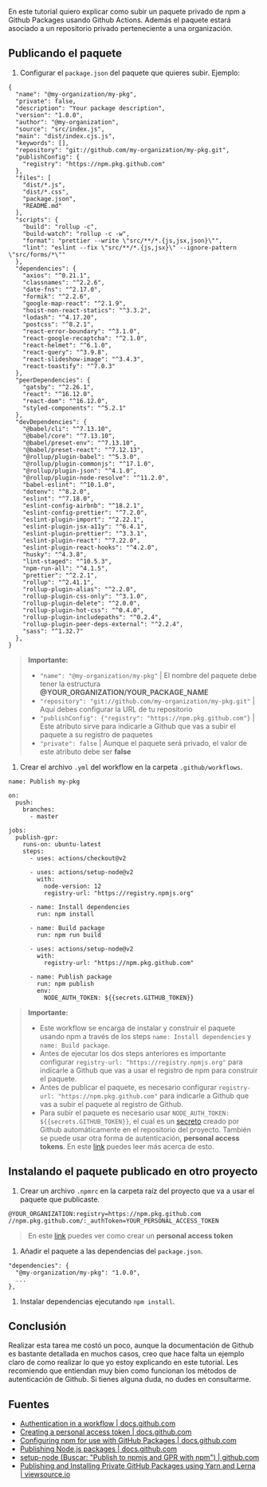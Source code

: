 En este tutorial quiero explicar como subir un paquete privado de npm a Github Packages usando Github Actions. Además el paquete estará asociado a un repositorio privado perteneciente a una organización.

## Publicando el paquete

1. Configurar el `package.json` del paquete que quieres subir. Ejemplo:

  ```
  {
    "name": "@my-organization/my-pkg",
    "private": false,
    "description": "Your package description",
    "version": "1.0.0",
    "author": "@my-organization",
    "source": "src/index.js",
    "main": "dist/index.cjs.js",
    "keywords": [],
    "repository": "git://github.com/my-organization/my-pkg.git",
    "publishConfig": {
      "registry": "https://npm.pkg.github.com"
    },
    "files": [
      "dist/*.js",
      "dist/*.css",
      "package.json",
      "README.md"
    ],
    "scripts": {
      "build": "rollup -c",
      "build-watch": "rollup -c -w",
      "format": "prettier --write \"src/**/*.{js,jsx,json}\"",
      "lint": "eslint --fix \"src/**/*.{js,jsx}\" --ignore-pattern \"src/forms/*\""
    },
    "dependencies": {
      "axios": "^0.21.1",
      "classnames": "^2.2.6",
      "date-fns": "^2.17.0",
      "formik": "^2.2.6",
      "google-map-react": "^2.1.9",
      "hoist-non-react-statics": "^3.3.2",
      "lodash": "^4.17.20",
      "postcss": "^8.2.1",
      "react-error-boundary": "^3.1.0",
      "react-google-recaptcha": "^2.1.0",
      "react-helmet": "^6.1.0",
      "react-query": "^3.9.8",
      "react-slideshow-image": "^3.4.3",
      "react-toastify": "^7.0.3"
    },
    "peerDependencies": {
      "gatsby": "^2.26.1",
      "react": "^16.12.0",
      "react-dom": "^16.12.0",
      "styled-components": "^5.2.1"
    },
    "devDependencies": {
      "@babel/cli": "^7.13.10",
      "@babel/core": "^7.13.10",
      "@babel/preset-env": "^7.13.10",
      "@babel/preset-react": "^7.12.13",
      "@rollup/plugin-babel": "^5.3.0",
      "@rollup/plugin-commonjs": "^17.1.0",
      "@rollup/plugin-json": "^4.1.0",
      "@rollup/plugin-node-resolve": "^11.2.0",
      "babel-eslint": "^10.1.0",
      "dotenv": "^8.2.0",
      "eslint": "^7.18.0",
      "eslint-config-airbnb": "^18.2.1",
      "eslint-config-prettier": "^7.2.0",
      "eslint-plugin-import": "^2.22.1",
      "eslint-plugin-jsx-a11y": "^6.4.1",
      "eslint-plugin-prettier": "^3.3.1",
      "eslint-plugin-react": "^7.22.0",
      "eslint-plugin-react-hooks": "^4.2.0",
      "husky": "^4.3.8",
      "lint-staged": "^10.5.3",
      "npm-run-all": "^4.1.5",
      "prettier": "^2.2.1",
      "rollup": "^2.41.1",
      "rollup-plugin-alias": "^2.2.0",
      "rollup-plugin-css-only": "^3.1.0",
      "rollup-plugin-delete": "^2.0.0",
      "rollup-plugin-hot-css": "^0.4.0",
      "rollup-plugin-includepaths": "^0.2.4",
      "rollup-plugin-peer-deps-external": "^2.2.4",
      "sass": "^1.32.7"
    },
  }
  ```

  > **Importante:**
  > - `"name": "@my-organization/my-pkg"` | El nombre del paquete debe tener la estructura **@YOUR_ORGANIZATION/YOUR_PACKAGE_NAME**
  > - `"repository": "git://github.com/my-organization/my-pkg.git"` | Aquí debes configurar la URL de tu repositorio
  > - `"publishConfig": {"registry": "https://npm.pkg.github.com"}` | Este atributo sirve para indicarle a Github que vas a subir el paquete a su registro de paquetes
  > - `"private": false` | Aunque el paquete será privado, el valor de este atributo debe ser **false**

1. Crear el archivo `.yml` del workflow en la carpeta `.github/workflows`.

  ```
  name: Publish my-pkg

  on:
    push:
      branches:
        - master

  jobs:
    publish-gpr:
      runs-on: ubuntu-latest
      steps:
        - uses: actions/checkout@v2

        - uses: actions/setup-node@v2
          with:
            node-version: 12
            registry-url: "https://registry.npmjs.org"

        - name: Install dependencies
          run: npm install

        - name: Build package
          run: npm run build

        - uses: actions/setup-node@v2
          with:
            registry-url: "https://npm.pkg.github.com"

        - name: Publish package
          run: npm publish
          env:
            NODE_AUTH_TOKEN: ${{secrets.GITHUB_TOKEN}}
  ```

  > **Importante:**
  > - Este workflow se encarga de instalar y construir el paquete usando npm a través de los steps `name: Install dependencies` y `name: Build package`.
  > - Antes de ejecutar los dos steps anteriores es importante configurar `registry-url: "https://registry.npmjs.org"` para indicarle a Github que vas a usar el registro de npm para construir el paquete.
  > - Antes de publicar el paquete, es necesario configurar `registry-url: "https://npm.pkg.github.com"` para indicarle a Github que vas a subir el paquete al registro de Github.
  > - Para subir el paquete es necesario usar `NODE_AUTH_TOKEN: ${{secrets.GITHUB_TOKEN}}`, el cual es un [secreto](https://docs.github.com/en/actions/reference/authentication-in-a-workflow) creado por Github automáticamente en el repositorio del proyecto. También se puede usar otra forma de autenticación, **personal access tokens**. En este [link](https://docs.github.com/en/packages/guides/configuring-npm-for-use-with-github-packages#authenticating-to-github-packages) puedes leer más acerca de esto.

## Instalando el paquete publicado en otro proyecto

1. Crear un archivo `.npmrc` en la carpeta raíz del proyecto que va a usar el paquete que publicaste.

  ```
  @YOUR_ORGANIZATION:registry=https://npm.pkg.github.com
  //npm.pkg.github.com/:_authToken=YOUR_PERSONAL_ACCESS_TOKEN
  ```

  > En este [link](https://docs.github.com/en/github/authenticating-to-github/creating-a-personal-access-token) puedes ver como crear un **personal access token**

1. Añadir el paquete a las dependencias del `package.json`.

  ```
  "dependencies": {
    "@my-organization/my-pkg": "1.0.0",
    ...
  },
  ```

1. Instalar dependencias ejecutando `npm install`.

## Conclusión

Realizar esta tarea me costó un poco, aunque la documentación de Github es bastante detallada en muchos casos, creo que hace falta un ejemplo claro de como realizar lo que yo estoy explicando en este tutorial. Les recomiendo que entiendan muy bien como funcionan los métodos de autenticación de Github. Si tienes alguna duda, no dudes en consultarme.

## Fuentes

- [Authentication in a workflow | docs.github.com](https://docs.github.com/en/actions/reference/authentication-in-a-workflow)
- [Creating a personal access token | docs.github.com](https://docs.github.com/en/github/authenticating-to-github/creating-a-personal-access-token)
- [Configuring npm for use with GitHub Packages | docs.github.com](https://docs.github.com/en/packages/guides/configuring-npm-for-use-with-github-packages)
- [Publishing Node.js packages | docs.github.com](https://docs.github.com/en/actions/guides/publishing-nodejs-packages)
- [setup-node (Buscar: "Publish to npmjs and GPR with npm") | github.com](https://github.com/actions/setup-node/)
- [Publishing and Installing Private GitHub Packages using Yarn and Lerna | viewsource.io](https://viewsource.io/publishing-and-installing-private-github-packages-using-yarn-and-lerna/)
